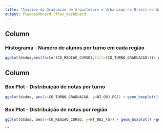 ```yaml
---
title: "Analise da Graduação de Arquitetura e Urbanismo no Brasil no Ano de 2017"
output: flexdashboard::flex_dashboard
---
```


Column {data-width=500}
-------------------------------------

### **Histograma - Numero de alunos por turno em cada região**

```r
ggplot(dados,aes(factor(CO_REGIAO_CURSO),fill=(CO_TURNO_GRADUACAO)))+ geom_histogram(stat="count", position = "dodge") + scale_fill_brewer(palette = "Set1")+labs(x="Região",y="Nº de Alunos", color =" Turno ")

```

Column {data-width=500}
-------------------------------------

### **Box Plot - Distribuição de notas por turno**

```r
ggplot(dados, aes(x=CO_TURNO_GRADUACAO, y=NT_OBJ_FG)) + geom_boxplot()+ labs(x="Nota",y="Turno")

```   

### **Box Plot - Distribuição de notas por região**

```r
ggplot(dados, aes(x=CO_REGIAO_CURSO, y=NT_OBJ_FG)) + geom_boxplot() +geom_boxplot()+ labs(x="Nota",y="Região")

```
```

